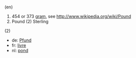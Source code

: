(en)
#454 or 373 [[gram]], see http://www.wikipedia.org/wiki/Pound
#Pound (2) Sterling

(2)
*de: [[Pfund]]
*fr: [[livre]]
*nl: [[pond]]